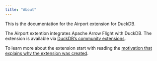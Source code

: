 ```yaml
---
title: "About"
---
```


This is the documentation for the Airport extension for DuckDB.

The Airport extention integrates Apache Arrow Flight with DuckDB.  The extension is available via [DuckDB's community extensions](https://duckdb.org/community_extensions/).

To learn more about the extension start with reading the [motivation that explains why the extension was created](motivation.qmd).


